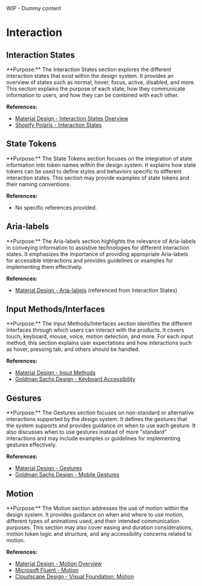 
<Callout emoji="⚠️" type="warning">
  WIP - Dummy content
</Callout>

# Interaction

## Interaction States

<Callout emoji="🔄" type="info">
  **Purpose:** The Interaction States section explores the different interaction
  states that exist within the design system. It provides an overview of states
  such as normal, hover, focus, active, disabled, and more. This section
  explains the purpose of each state, how they communicate information to users,
  and how they can be combined with each other.
</Callout>

**References:**

- [Material Design - Interaction States Overview](https://m3.material.io/foundations/interaction/states/overview)
- [Shopify Polaris - Interaction States](https://polaris.shopify.com/design/interaction-states)

## State Tokens

<Callout emoji="🔑" type="info">
  **Purpose:** The State Tokens section focuses on the integration of state
  information into token names within the design system. It explains how state
  tokens can be used to define styles and behaviors specific to different
  interaction states. This section may provide examples of state tokens and
  their naming conventions.
</Callout>

**References:**

- No specific references provided.

## Aria-labels

<Callout emoji="♿" type="info">
  **Purpose:** The Aria-labels section highlights the relevance of Aria-labels
  in conveying information to assistive technologies for different interaction
  states. It emphasizes the importance of providing appropriate Aria-labels for
  accessible interactions and provides guidelines or examples for implementing
  them effectively.
</Callout>

**References:**

- [Material Design - Aria-labels](https://m3.material.io/foundations/interaction/states/overview) (referenced from Interaction States)

## Input Methods/Interfaces

<Callout emoji="💡" type="info">
  **Purpose:** The Input Methods/Interfaces section identifies the different
  interfaces through which users can interact with the products. It covers
  touch, keyboard, mouse, voice, motion detection, and more. For each input
  method, this section explains user expectations and how interactions such as
  hover, pressing tab, and others should be handled.
</Callout>

**References:**

- [Material Design - Input Methods](https://m3.material.io/foundations/interaction/inputs)
- [Goldman Sachs Design - Keyboard Accessibility](https://design.gs.com/foundation/accessibility#keyboard)

## Gestures

<Callout emoji="🤙" type="info">
  **Purpose:** The Gestures section focuses on non-standard or alternative
  interactions supported by the design system. It defines the gestures that the
  system supports and provides guidance on when to use each gesture. It also
  discusses when to use gestures instead of more "standard" interactions and may
  include examples or guidelines for implementing gestures effectively.
</Callout>

**References:**

- [Material Design - Gestures](https://m3.material.io/foundations/interaction/gestures)
- [Goldman Sachs Design - Mobile Gestures](https://design.gs.com/foundation/mobile#common-gestures)

## Motion

<Callout emoji="🎬" type="info">
  **Purpose:** The Motion section addresses the use of motion within the design
  system. It provides guidance on when and where to use motion, different types
  of animations used, and their intended communication purposes. This section
  may also cover easing and duration considerations, motion token logic and
  structure, and any accessibility concerns related to motion.
</Callout>

**References:**

- [Material Design - Motion Overview](https://m3.material.io/styles/motion/overview)
- [Microsoft Fluent - Motion](https://fluent2.microsoft.design/motion)
- [Cloudscape Design - Visual Foundation: Motion](https://cloudscape.design/foundation/visual-foundation/motion/)
